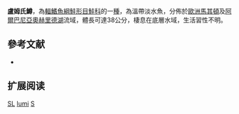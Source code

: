 {{NoteTA|G1=LS}}
{{Speciesbox
| name = 盧姆氏鱒
| status = DD
| status_system = IUCN3.1
| image = 
| image_width = 250px
| genus = Salmo 
| species = lumi
| authority = Poljakov, Filipi, Basho & Hysenaj, 1958
| synonyms = *''Salmo letnica lumi'', Poljakov, Filipi, Basho & Hysenaj, 1958
}}

'''盧姆氏鱒'''，為[[輻鰭魚綱|輻鰭魚綱]][[鮭形目|鮭形目]][[鮭科|鮭科]]的一[[種|種]]，為溫帶淡水魚，分佈於[[歐洲|歐洲]][[馬其頓|馬其頓]]及[[阿爾巴尼亞|阿爾巴尼亞]][[奧赫里德湖|奧赫里德湖]]流域，體長可達38公分，棲息在底層水域，生活習性不明。

==參考文献==
*{{FishBase_species|genus=Salmo|species=lumi |year=2015|month=10}}

== 扩展阅读 ==
{{refbegin}}
{{wikispecies-inline|Salmo lumi|盧姆氏鱒}}
{{refend}}
{{Taxonbar|from=Q140828}}

[[Category:IUCN红色名录数据缺乏物种|SL]]
[[Category:鱒屬|lumi]]
[[Category:1958年描述的魚類|S]]